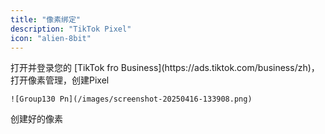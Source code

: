 ```yaml
---
title: "像素绑定"
description: "TikTok Pixel"
icon: "alien-8bit"
---
```


<Steps>
  <Step title="创建像素">
    打开并登录您的 [TikTok fro Business](https://ads.tiktok.com/business/zh)，打开像素管理，创建Pixel

    ![Group130 Pn](/images/screenshot-20250416-133908.png)
  </Step>
  <Step title="复制 TOKEN">
    创建好的像素
  </Step>
</Steps>